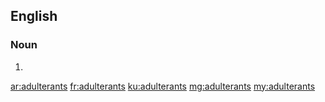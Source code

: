 ==English==

===Noun===
{{head|en}}
# {{plural of|adulterant}}

[[ar:adulterants]]
[[fr:adulterants]]
[[ku:adulterants]]
[[mg:adulterants]]
[[my:adulterants]]